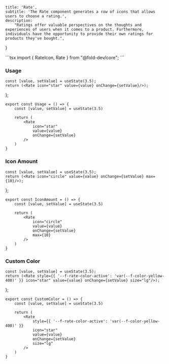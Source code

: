 
    title: 'Rate',
    subtitle: 'The Rate component generates a row of icons that allows users to choose a rating.',
    description:
        "Ratings offer valuable perspectives on the thoughts and experiences of users when it comes to a product. Furthermore, individuals have the opportunity to provide their own ratings for products they've bought.",
}





<CodeComponent filename="rate.tsx" code="aW1wb3J0IHsgUmF0ZUljb24sIFJhdGUgfSBmcm9tICJAZm9sZC1kZXYvY29yZSI7Cg==" />
```tsx
import { RateIcon, Rate } from "@fold-dev/core";
```

### Usage
<a name="usage"></a>

    const [value, setValue] = useState(3.5);
    return (<Rate icon="star" value={value} onChange={setValue}/>);
};

<div className="story-block">
<Usage />
</div>

<CodeComponent filename="BasicUsage.tsx" code="ZXhwb3J0IGNvbnN0IFVzYWdlID0gKCkgPT4gewogICAgY29uc3QgW3ZhbHVlLCBzZXRWYWx1ZV0gPSB1c2VTdGF0ZSgzLjUpCgogICAgcmV0dXJuICgKICAgICAgICA8UmF0ZQogICAgICAgICAgICBpY29uPSJzdGFyIgogICAgICAgICAgICB2YWx1ZT17dmFsdWV9CiAgICAgICAgICAgIG9uQ2hhbmdlPXtzZXRWYWx1ZX0KICAgICAgICAvPgogICAgKQp9" />

```tsx
export const Usage = () => {
    const [value, setValue] = useState(3.5)

    return (
        <Rate
            icon="star"
            value={value}
            onChange={setValue}
        />
    )
}
```
### Icon Amount
<a name="iconamount"></a>

    const [value, setValue] = useState(3.5);
    return (<Rate icon="circle" value={value} onChange={setValue} max={10}/>);
};

<div className="story-block">
<IconAmount />
</div>

<CodeComponent filename="IconAmount.tsx" code="ZXhwb3J0IGNvbnN0IEljb25BbW91bnQgPSAoKSA9PiB7CiAgICBjb25zdCBbdmFsdWUsIHNldFZhbHVlXSA9IHVzZVN0YXRlKDMuNSkKCiAgICByZXR1cm4gKAogICAgICAgIDxSYXRlCiAgICAgICAgICAgIGljb249ImNpcmNsZSIKICAgICAgICAgICAgdmFsdWU9e3ZhbHVlfQogICAgICAgICAgICBvbkNoYW5nZT17c2V0VmFsdWV9CiAgICAgICAgICAgIG1heD17MTB9CiAgICAgICAgLz4KICAgICkKfQ==" />

```tsx
export const IconAmount = () => {
    const [value, setValue] = useState(3.5)

    return (
        <Rate
            icon="circle"
            value={value}
            onChange={setValue}
            max={10}
        />
    )
}
```
### Custom Color
<a name="customcolor"></a>

    const [value, setValue] = useState(3.5);
    return (<Rate style={{ '--f-rate-color-active': 'var(--f-color-yellow-400)' }} icon="star" value={value} onChange={setValue} size="lg"/>);
};

<div className="story-block">
<CustomColor />
</div>

<CodeComponent filename="CustomColor.tsx" code="ZXhwb3J0IGNvbnN0IEN1c3RvbUNvbG9yID0gKCkgPT4gewogICAgY29uc3QgW3ZhbHVlLCBzZXRWYWx1ZV0gPSB1c2VTdGF0ZSgzLjUpCgogICAgcmV0dXJuICgKICAgICAgICA8UmF0ZQogICAgICAgICAgICBzdHlsZT17eyAnLS1mLXJhdGUtY29sb3ItYWN0aXZlJzogJ3ZhcigtLWYtY29sb3IteWVsbG93LTQwMCknIH19CiAgICAgICAgICAgIGljb249InN0YXIiCiAgICAgICAgICAgIHZhbHVlPXt2YWx1ZX0KICAgICAgICAgICAgb25DaGFuZ2U9e3NldFZhbHVlfQogICAgICAgICAgICBzaXplPSJsZyIKICAgICAgICAvPgogICAgKQp9" />

```tsx
export const CustomColor = () => {
    const [value, setValue] = useState(3.5)

    return (
        <Rate
            style={{ '--f-rate-color-active': 'var(--f-color-yellow-400)' }}
            icon="star"
            value={value}
            onChange={setValue}
            size="lg"
        />
    )
}
```
